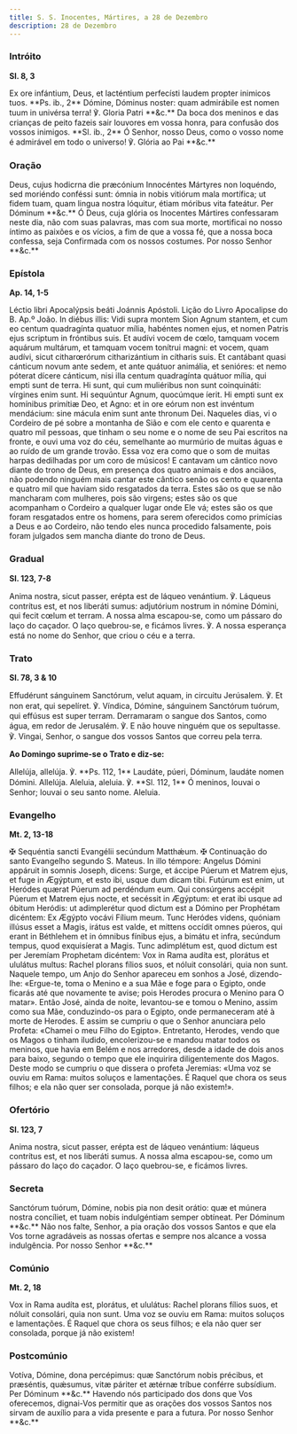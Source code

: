 ```yaml
---
title: S. S. Inocentes, Mártires, a 28 de Dezembro
description: 28 de Dezembro
---
```


### Intróito

**Sl. 8, 3**

<div class="grid grid-cols-2 gap-5">
  <span class="text-justify">
    Ex ore infántium, Deus, et lacténtium perfecísti laudem propter inimicos
    tuos. **Ps. ib., 2** Dómine, Dóminus noster: quam admirábile est nomen tuum
    in univérsa terra! ℣. Gloria Patri **&c.**
  </span>
  <span class="text-justify">
    Da boca dos meninos e das crianças de peito fazeis sair louvores em vossa
    honra, para confusão dos vossos inimigos. **Sl. ib., 2** Ó Senhor, nosso
    Deus, como o vosso nome é admirável em todo o universo! ℣. Glória ao Pai
    **&c.**
  </span>
</div>

### Oração

<div class="grid grid-cols-2 gap-5">
  <span class="text-justify">
    Deus, cujus hodicrna die præcónium Innocéntes Mártyres non loquéndo, sed
    moriéndo conféssi sunt: ómnia in nobis vitiórum mala mortífica; ut fidem
    tuam, quam lingua nostra lóquitur, étiam móribus vita fateátur. Per Dóminum
    **&c.**
  </span>
  <span class="text-justify">
    Ó Deus, cuja glória os Inocentes Mártires confessaram neste dia, não com
    suas palavras, mas com sua morte, mortificai no nosso íntimo as paixões e os
    vícios, a fim de que a vossa fé, que a nossa boca confessa, seja Confirmada
    com os nossos costumes. Por nosso Senhor **&c.**
  </span>
</div>

### Epístola

**Ap. 14, 1-5**

<div class="grid grid-cols-2 gap-5">
  <span class="text-justify">
    Léctio libri Apocalýpsis beáti Joánnis Apóstoli.
  </span>
  <span class="text-justify">Lição do Livro Apocalipse do B. Ap.º João.</span>
  <span class="text-justify">
    In diébus illis: Vidi supra montem Sion Agnum stantem, et cum eo centum
    quadragínta quatuor mília, habéntes nomen ejus, et nomen Patris ejus
    scriptum in fróntibus suis. Et audívi vocem de cœlo, tamquam vocem aquárum
    multárum, et tamquam vocem tonítrui magni: et vocem, quam audívi, sicut
    citharœrórum citharizántium in cítharis suis. Et cantábant quasi cánticum
    novum ante sedem, et ante quátuor animália, et senióres: et nemo póterat
    dícere cánticum, nisi illa centum quadragínta quátuor mília, qui empti sunt
    de terra. Hi sunt, qui cum muliéribus non sunt coinquináti: vírgines enim
    sunt. Hi sequúntur Agnum, quocúmque íerit. Hi empti sunt ex homínibus
    primítiæ Deo, et Agno: et in ore eórum non est invéntum mendácium: sine
    mácula enim sunt ante thronum Dei.
  </span>
  <span class="text-justify">
    Naqueles dias, vi o Cordeiro de pé sobre a montanha de Sião e com ele cento
    e quarenta e quatro mil pessoas, que tinham o seu nome e o nome de seu Pai
    escritos na fronte, e ouvi uma voz do céu, semelhante ao murmúrio de muitas
    águas e ao ruído de um grande trovão. Essa voz era como que o som de muitas
    harpas dedilhadas por um coro de músicos! E cantavam um cântico novo diante
    do trono de Deus, em presença dos quatro animais e dos anciãos, não podendo
    ninguém mais cantar este cântico senão os cento e quarenta e quatro mil que
    haviam sido resgatados da terra. Estes são os que se não mancharam com
    mulheres, pois são virgens; estes são os que acompanham o Cordeiro a
    qualquer lugar onde Ele vá; estes são os que foram resgatados entre os
    homens, para serem oferecidos como primícias a Deus e ao Cordeiro, não tendo
    eles nunca procedido falsamente, pois foram julgados sem mancha diante do
    trono de Deus.
  </span>
</div>

### Gradual

**Sl. 123, 7-8**

<div class="grid grid-cols-2 gap-5">
  <span class="text-justify">
    Anima nostra, sicut passer, erépta est de láqueo venántium. ℣. Láqueus
    contrítus est, et nos liberáti sumus: adjutórium nostrum in nómine Dómini,
    qui fecit cœlum et terram.
  </span>
  <span class="text-justify">
    A nossa alma escapou-se, como um pássaro do laço do caçador. O laço
    quebrou-se, e ficámos livres. ℣. A nossa esperança está no nome do Senhor,
    que criou o céu e a terra.
  </span>
</div>

### Trato

**Sl. 78, 3 & 10**

<div class="grid grid-cols-2 gap-5">
  <span class="text-justify">
    Effudérunt sánguinem Sanctórum, velut aquam, in circuitu Jerúsalem. ℣. Et
    non erat, qui sepelíret. ℣. Víndica, Dómine, sánguinem Sanctórum tuórum, qui
    effúsus est super terram.
  </span>
  <span class="text-justify">
    Derramaram o sangue dos Santos, como água, em redor de Jerusalém. ℣. E não
    houve ninguém que os sepultasse. ℣. Vingai, Senhor, o sangue dos vossos
    Santos que correu pela terra.
  </span>
</div>

**Ao Domingo suprime-se o Trato e diz-se:**

<div class="grid grid-cols-2 gap-5">
  <span class="text-justify">
    Allelúja, allelúja. ℣. **Ps. 112, 1** Laudáte, púeri, Dóminum, laudáte nomen
    Dómini. Allelúja.
  </span>
  <span class="text-justify">
    Aleluia, aleluia. ℣. **Sl. 112, 1** Ó meninos, louvai o Senhor; louvai o seu
    santo nome. Aleluia.
  </span>
</div>

### Evangelho

**Mt. 2, 13-18**

<div class="grid grid-cols-2 gap-5">
  <span class="text-justify">
    <span class="text-red-500">✠</span> Sequéntia sancti Evangélii secúndum
    Matthǽum.
  </span>
  <span class="text-justify">
    <span class="text-red-500">✠</span> Continuação do santo Evangelho segundo
    S. Mateus.
  </span>
  <span class="text-justify">
    In illo témpore: Angelus Dómini appáruit in somnis Joseph, dicens: Surge, et
    áccipe Púerum et Matrem ejus, et fuge in Ægýptum, et esto ibi, usque dum
    dicam tibi. Futúrum est enim, ut Heródes quærat Púerum ad perdéndum eum. Qui
    consúrgens accépit Púerum et Matrem ejus nocte, et secéssit in Ægýptum: et
    erat ibi usque ad óbitum Heródis: ut adimplerétur quod dictum est a Dómino
    per Prophétam dicéntem: Ex Ægýpto vocávi Fílium meum. Tunc Heródes videns,
    quóniam illúsus esset a Magis, irátus est valde, et mittens occídit omnes
    púeros, qui erant in Béthlehem et in ómnibus fínibus ejus, a bimátu et
    infra, secúndum tempus, quod exquisíerat a Magis. Tunc adimplétum est, quod
    dictum est per Jeremíam Prophetam dicéntem: Vox in Rama audíta est, plorátus
    et ululátus multus: Rachel plorans fílios suos, et nóluit consolári, quia
    non sunt.
  </span>
  <span class="text-justify">
    Naquele tempo, um Anjo do Senhor apareceu em sonhos a José, dizendo-lhe:
    «Ergue-te, toma o Menino e a sua Mãe e foge para o Egipto, onde ficarás até
    que novamente te avise; pois Herodes procura o Menino para O matar». Então
    José, ainda de noite, levantou-se e tomou o Menino, assim como sua Mãe,
    conduzindo-os para o Egipto, onde permaneceram até à morte de Herodes. E
    assim se cumpriu o que o Senhor anunciara pelo Profeta: «Chamei o meu Filho
    do Egipto». Entretanto, Herodes, vendo que os Magos o tinham iludido,
    encolerizou-se e mandou matar todos os meninos, que havia em Belém e nos
    arredores, desde a idade de dois anos para baixo, segundo o tempo que ele
    inquirira diligentemente dos Magos. Deste modo se cumpriu o que dissera o
    profeta Jeremias: «Uma voz se ouviu em Rama: muitos soluços e lamentações. É
    Raquel que chora os seus filhos; e ela não quer ser consolada, porque já não
    existem!».
  </span>
</div>

### Ofertório

**Sl. 123, 7**

<div class="grid grid-cols-2 gap-5">
  <span class="text-justify">
    Anima nostra, sicut passer, erépta est de láqueo venántium: láqueus
    contrítus est, et nos liberáti sumus.
  </span>
  <span class="text-justify">
    A nossa alma escapou-se, como um pássaro do laço do caçador. O laço
    quebrou-se, e ficámos livres.
  </span>
</div>

### Secreta

<div class="grid grid-cols-2 gap-5">
  <span class="text-justify">
    Sanctórum tuórum, Dómine, nobis pia non desit orátio: quæ et múnera nostra
    concíliet, et tuam nobis indulgéntiam semper obtíneat. Per Dóminum **&c.**
  </span>
  <span class="text-justify">
    Não nos falte, Senhor, a pia oração dos vossos Santos e que ela Vos torne
    agradáveis as nossas ofertas e sempre nos alcance a vossa indulgência. Por
    nosso Senhor **&c.**
  </span>
</div>

### Comúnio

**Mt. 2, 18**

<div class="grid grid-cols-2 gap-5">
  <span class="text-justify">
    Vox in Rama audíta est, plorátus, et ululátus: Rachel plorans fílios suos,
    et nóluit consolári, quia non sunt.
  </span>
  <span class="text-justify">
    Uma voz se ouviu em Rama: muitos soluços e lamentações. É Raquel que chora
    os seus filhos; e ela não quer ser consolada, porque já não existem!
  </span>
</div>

### Postcomúnio

<div class="grid grid-cols-2 gap-5">
  <span class="text-justify">
    Votíva, Dómine, dona percépimus: quæ Sanctórum nobis précibus, et præséntis,
    quǽsumus, vitæ páriter et ætérnæ tríbue conférre subsídium. Per Dóminum
    **&c.**
  </span>
  <span class="text-justify">
    Havendo nós participado dos dons que Vos oferecemos, dignai-Vos permitir que
    as orações dos vossos Santos nos sirvam de auxílio para a vida presente e
    para a futura. Por nosso Senhor **&c.**
  </span>
</div>
